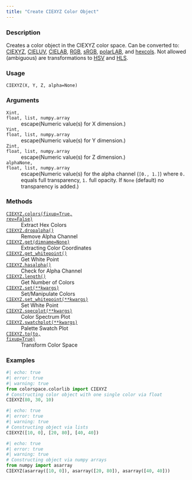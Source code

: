 ```yaml
---
title: "Create CIEXYZ Color Object"
---
```


### Description

Creates a color object in the CIEXYZ color space.
Can be converted to: [CIEXYZ](colorspace.colorlib.CIEXYZ.qmd), [CIELUV](colorspace.colorlib.CIELUV.qmd),
[CIELAB](colorspace.colorlib.CIELAB.qmd), [RGB](colorspace.colorlib.RGB.qmd), [sRGB](colorspace.colorlib.sRGB.qmd),
[polarLAB](colorspace.colorlib.polarLAB.qmd), and [hexcols](colorspace.colorlib.hexcols.qmd).
Not allowed (ambiguous) are transformations to [HSV](colorspace.colorlib.HSV.qmd) and [HLS](colorspace.colorlib.HLS.qmd).

### Usage

<pre><code class='language-python'>CIEXYZ(X, Y, Z, alpha=None)</code></pre>

### Arguments

<dl class="pyp-list param-list">
  <dt style = "white-space: nowrap; font-family: monospace; vertical-align: top">
   <code id="colorspace.colorlib.CIEXYZ:X">X</code><code class="argument-class">int, float, list, numpy.array</code>
  </dt>
 <dd>escape(Numeric value(s) for X dimension.)</dd>
  <dt style = "white-space: nowrap; font-family: monospace; vertical-align: top">
   <code id="colorspace.colorlib.CIEXYZ:Y">Y</code><code class="argument-class">int, float, list, numpy.array</code>
  </dt>
 <dd>escape(Numeric value(s) for Y dimension.)</dd>
  <dt style = "white-space: nowrap; font-family: monospace; vertical-align: top">
   <code id="colorspace.colorlib.CIEXYZ:Z">Z</code><code class="argument-class">int, float, list, numpy.array</code>
  </dt>
 <dd>escape(Numeric value(s) for Z dimension.)</dd>
  <dt style = "white-space: nowrap; font-family: monospace; vertical-align: top">
   <code id="colorspace.colorlib.CIEXYZ:alpha">alpha</code><code class="argument-class">None, float, list, numpy.array</code>
  </dt>
 <dd>escape(Numeric value(s) for the alpha
channel (`[0., 1.]`) where `0.` equals full transparency, `1.` full
opacity. If `None` (default) no transparency is added.)</dd>
</dl>

### Methods

<dl class="pyp-list method-list">
    <dt style = "white-space: nowrap; font-family: monospace; vertical-align: top">
       <code>[CIEXYZ.colors(fixup=True, rev=False)](colorspace.colorlib.CIEXYZ.colors.qmd)</code>
    </dt>
    <dd>Extract Hex Colors</dd>
    <dt style = "white-space: nowrap; font-family: monospace; vertical-align: top">
       <code>[CIEXYZ.dropalpha()](colorspace.colorlib.CIEXYZ.dropalpha.qmd)</code>
    </dt>
    <dd>Remove Alpha Channel</dd>
    <dt style = "white-space: nowrap; font-family: monospace; vertical-align: top">
       <code>[CIEXYZ.get(dimname=None)](colorspace.colorlib.CIEXYZ.get.qmd)</code>
    </dt>
    <dd>Extracting Color Coordinates</dd>
    <dt style = "white-space: nowrap; font-family: monospace; vertical-align: top">
       <code>[CIEXYZ.get_whitepoint()](colorspace.colorlib.CIEXYZ.get_whitepoint.qmd)</code>
    </dt>
    <dd>Get White Point</dd>
    <dt style = "white-space: nowrap; font-family: monospace; vertical-align: top">
       <code>[CIEXYZ.hasalpha()](colorspace.colorlib.CIEXYZ.hasalpha.qmd)</code>
    </dt>
    <dd>Check for Alpha Channel</dd>
    <dt style = "white-space: nowrap; font-family: monospace; vertical-align: top">
       <code>[CIEXYZ.length()](colorspace.colorlib.CIEXYZ.length.qmd)</code>
    </dt>
    <dd>Get Number of Colors</dd>
    <dt style = "white-space: nowrap; font-family: monospace; vertical-align: top">
       <code>[CIEXYZ.set(**kwargs)](colorspace.colorlib.CIEXYZ.set.qmd)</code>
    </dt>
    <dd>Set/Manipulate Colors</dd>
    <dt style = "white-space: nowrap; font-family: monospace; vertical-align: top">
       <code>[CIEXYZ.set_whitepoint(**kwargs)](colorspace.colorlib.CIEXYZ.set_whitepoint.qmd)</code>
    </dt>
    <dd>Set White Point</dd>
    <dt style = "white-space: nowrap; font-family: monospace; vertical-align: top">
       <code>[CIEXYZ.specplot(**kwargs)](colorspace.colorlib.CIEXYZ.specplot.qmd)</code>
    </dt>
    <dd>Color Spectrum Plot</dd>
    <dt style = "white-space: nowrap; font-family: monospace; vertical-align: top">
       <code>[CIEXYZ.swatchplot(**kwargs)](colorspace.colorlib.CIEXYZ.swatchplot.qmd)</code>
    </dt>
    <dd>Palette Swatch Plot</dd>
    <dt style = "white-space: nowrap; font-family: monospace; vertical-align: top">
       <code>[CIEXYZ.to(to, fixup=True)](colorspace.colorlib.CIEXYZ.to.qmd)</code>
    </dt>
    <dd>Transform Color Space</dd>
</dl>


### Examples

```python
#| echo: true
#| error: true
#| warning: true
from colorspace.colorlib import CIEXYZ
# Constructing color object with one single color via float
CIEXYZ(80, 30, 10)
```

```python
#| echo: true
#| error: true
#| warning: true
# Constructing object via lists
CIEXYZ([10, 0], [20, 80], [40, 40])
```

```python
#| echo: true
#| error: true
#| warning: true
# Constructing object via numpy arrays
from numpy import asarray
CIEXYZ(asarray([10, 0]), asarray([20, 80]), asarray([40, 40]))
```



